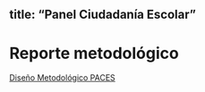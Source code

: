 
title: "Panel Ciudadanía Escolar"
---
# Reporte metodológico {-}


[Diseño Metodológico PACES](https://www.google.com/url?sa=i&url=https%3A%2F%2Fen.wikipedia.org%2Fwiki%2FImage&psig=AOvVaw25iE5fh04jMBHc_47UwACd&ust=1600883688102000&source=images&cd=vfe&ved=0CAIQjRxqFwoTCID68s2q_esCFQAAAAAdAAAAABAD)


<!--stackedit_data:
eyJoaXN0b3J5IjpbLTE2NDMyOTA5NjYsLTQyMzMyMDk5LC0xNj
QzMjkwOTY2LC04ODIzMTY1ODUsLTExOTk0NTIwOTldfQ==
-->